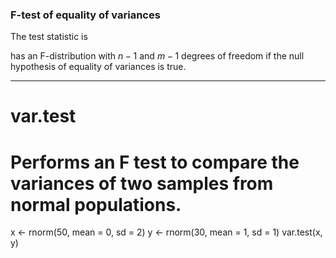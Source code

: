 

### F-test of equality of variances

The test statistic is

\begin{equation} 
F = \frac{S_X^2}{S_Y^2}
\end{equation}

has an F-distribution with $n-1$ and $m-1$ degrees of freedom if the null hypothesis of equality of variances is true.


------------------------------------------------------------------------
# var.test 	
# Performs an F test to compare the variances of two samples from normal populations.

x <- rnorm(50, mean = 0, sd = 2)
y <- rnorm(30, mean = 1, sd = 1)
var.test(x, y)       
